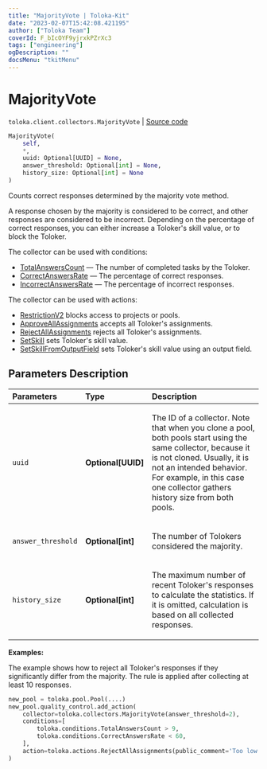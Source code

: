 ```yaml
---
title: "MajorityVote | Toloka-Kit"
date: "2023-02-07T15:42:08.421195"
author: ["Toloka Team"]
coverId: F_bIcOYF9yjrxkPZrXc3
tags: ["engineering"]
ogDescription: ""
docsMenu: "tkitMenu"
---
```


# MajorityVote
`toloka.client.collectors.MajorityVote` | [Source code](https://github.com/Toloka/toloka-kit/blob/v1.1.3/src/client/collectors.py#L401)

```python
MajorityVote(
    self,
    *,
    uuid: Optional[UUID] = None,
    answer_threshold: Optional[int] = None,
    history_size: Optional[int] = None
)
```

Counts correct responses determined by the majority vote method.

A response chosen by the majority is considered to be correct, and other responses are considered to be incorrect.
Depending on the percentage of correct responses, you can either increase a Toloker's skill value, or to block the Toloker.

The collector can be used with conditions:
* [TotalAnswersCount](/docs-new/toloka-kit/reference/toloka.client.conditions.TotalAnswersCount) — The number of completed tasks by the Toloker.
* [CorrectAnswersRate](/docs-new/toloka-kit/reference/toloka.client.conditions.CorrectAnswersRate) — The percentage of correct responses.
* [IncorrectAnswersRate](/docs-new/toloka-kit/reference/toloka.client.conditions.IncorrectAnswersRate) — The percentage of incorrect responses.

The collector can be used with actions:
* [RestrictionV2](/docs-new/toloka-kit/reference/toloka.client.actions.RestrictionV2) blocks access to projects or pools.
* [ApproveAllAssignments](/docs-new/toloka-kit/reference/toloka.client.actions.ApproveAllAssignments) accepts all Toloker's assignments.
* [RejectAllAssignments](/docs-new/toloka-kit/reference/toloka.client.actions.RejectAllAssignments) rejects all Toloker's assignments.
* [SetSkill](/docs-new/toloka-kit/reference/toloka.client.actions.SetSkill) sets Toloker's skill value.
* [SetSkillFromOutputField](/docs-new/toloka-kit/reference/toloka.client.actions.SetSkillFromOutputField) sets Toloker's skill value using an output field.

## Parameters Description

| Parameters | Type | Description |
| :----------| :----| :-----------|
`uuid`|**Optional\[UUID\]**|<p>The ID of a collector. Note that when you clone a pool, both pools start using the same collector, because it is not cloned. Usually, it is not an intended behavior. For example, in this case one collector gathers history size from both pools.</p>
`answer_threshold`|**Optional\[int\]**|<p>The number of Tolokers considered the majority.</p>
`history_size`|**Optional\[int\]**|<p>The maximum number of recent Toloker&#x27;s responses to calculate the statistics. If it is omitted, calculation is based on all collected responses.</p>

**Examples:**

The example shows how to reject all Toloker's responses if they significantly differ from the majority. The rule is applied after collecting at least 10 responses.

```python
new_pool = toloka.pool.Pool(....)
new_pool.quality_control.add_action(
    collector=toloka.collectors.MajorityVote(answer_threshold=2),
    conditions=[
        toloka.conditions.TotalAnswersCount > 9,
        toloka.conditions.CorrectAnswersRate < 60,
    ],
    action=toloka.actions.RejectAllAssignments(public_comment='Too low quality')
)
```
